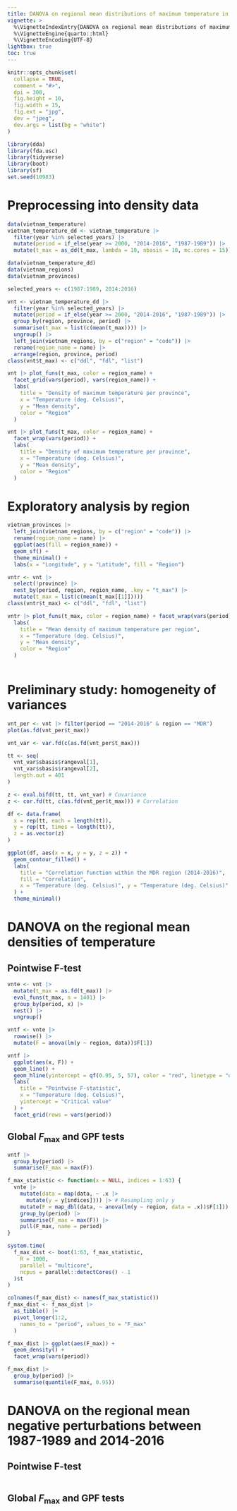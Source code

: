 ```yaml
---
title: DANOVA on regional mean distributions of maximum temperature in Vietnam
vignette: >
  %\VignetteIndexEntry{DANOVA on regional mean distributions of maximum temperature in Vietnam}
  %\VignetteEngine{quarto::html}
  %\VignetteEncoding{UTF-8}
lightbox: true
toc: true
---
```


```r
knitr::opts_chunk$set(
  collapse = TRUE,
  comment = "#>",
  dpi = 300,
  fig.height = 10,
  fig.width = 15,
  fig.ext = "jpg",
  dev = "jpeg",
  dev.args = list(bg = "white")
)
```

```r
library(dda)
library(fda.usc)
library(tidyverse)
library(boot)
library(sf)
set.seed(10983)
```

# Preprocessing into density data

```r
data(vietnam_temperature)
vietnam_temperature_dd <- vietnam_temperature |>
  filter(year %in% selected_years) |>
  mutate(period = if_else(year >= 2000, "2014-2016", "1987-1989")) |>
  mutate(t_max = as_dd(t_max, lambda = 10, nbasis = 10, mc.cores = 15))
```

```r
data(vietnam_temperature_dd)
data(vietnam_regions)
data(vietnam_provinces)

selected_years <- c(1987:1989, 2014:2016)

vnt <- vietnam_temperature_dd |>
  filter(year %in% selected_years) |>
  mutate(period = if_else(year >= 2000, "2014-2016", "1987-1989")) |>
  group_by(region, province, period) |>
  summarise(t_max = list(c(mean(t_max)))) |>
  ungroup() |>
  left_join(vietnam_regions, by = c("region" = "code")) |>
  rename(region_name = name) |>
  arrange(region, province, period)
class(vnt$t_max) <- c("ddl", "fdl", "list")

vnt |> plot_funs(t_max, color = region_name) +
  facet_grid(vars(period), vars(region_name)) +
  labs(
    title = "Density of maximum temperature per province",
    x = "Temperature (deg. Celsius)",
    y = "Mean density",
    color = "Region"
  )

vnt |> plot_funs(t_max, color = region_name) +
  facet_wrap(vars(period)) +
  labs(
    title = "Density of maximum temperature per province",
    x = "Temperature (deg. Celsius)",
    y = "Mean density",
    color = "Region"
  )
```

# Exploratory analysis by region

```r
vietnam_provinces |>
  left_join(vietnam_regions, by = c("region" = "code")) |>
  rename(region_name = name) |>
  ggplot(aes(fill = region_name)) +
  geom_sf() +
  theme_minimal() +
  labs(x = "Longitude", y = "Latitude", fill = "Region")
```


```r
vntr <- vnt |>
  select(!province) |>
  nest_by(period, region, region_name, .key = "t_max") |>
  mutate(t_max = list(c(mean(t_max[[1]]))))
class(vntr$t_max) <- c("ddl", "fdl", "list")

vntr |> plot_funs(t_max, color = region_name) + facet_wrap(vars(period)) +
  labs(
    title = "Mean density of maximum temperature per region",
    x = "Temperature (deg. Celsius)",
    y = "Mean density",
    color = "Region"
  )
```

```r
```

# Preliminary study: homogeneity of variances

```r
vnt_per <- vnt |> filter(period == "2014-2016" & region == "MDR")
plot(as.fd(vnt_per$t_max))

vnt_var <- var.fd(c(as.fd(vnt_per$t_max)))

tt <- seq(
  vnt_var$sbasis$rangeval[1],
  vnt_var$sbasis$rangeval[2],
  length.out = 401
)

z <- eval.bifd(tt, tt, vnt_var) # Covariance
z <- cor.fd(tt, c(as.fd(vnt_per$t_max))) # Correlation

df <- data.frame(
  x = rep(tt, each = length(tt)),
  y = rep(tt, times = length(tt)),
  z = as.vector(z)
)

ggplot(df, aes(x = x, y = y, z = z)) +
  geom_contour_filled() +
  labs(
    title = "Correlation function within the MDR region (2014-2016)",
    fill = "Correlation",
    x = "Temperature (deg. Celsius)", y = "Temperature (deg. Celsius)"
  ) +
  theme_minimal()
```

# DANOVA on the regional mean densities of temperature

## Pointwise F-test

```r
vnte <- vnt |>
  mutate(t_max = as.fd(t_max)) |>
  eval_funs(t_max, n = 1401) |>
  group_by(period, x) |>
  nest() |>
  ungroup()

vntf <- vnte |>
  rowwise() |>
  mutate(F = anova(lm(y ~ region, data))$F[1])

vntf |>
  ggplot(aes(x, F)) +
  geom_line() +
  geom_hline(yintercept = qf(0.95, 5, 57), color = "red", linetype = "dashed") +
  labs(
    title = "Pointwise F-statistic",
    x = "Temperature (deg. Celsius)",
    yintercept = "Critical value"
  ) +
  facet_grid(rows = vars(period))
```

## Global $F_\text{max}$ and GPF tests

```r
vntf |>
  group_by(period) |>
  summarise(F_max = max(F))

f_max_statistic <- function(x = NULL, indices = 1:63) {
  vnte |>
    mutate(data = map(data, ~ .x |>
      mutate(y = y[indices]))) |> # Resampling only y
    mutate(F = map_dbl(data, ~ anova(lm(y ~ region, data = .x))$F[1])) |>
    group_by(period) |>
    summarise(F_max = max(F)) |>
    pull(F_max, name = period)
}

system.time(
  f_max_dist <- boot(1:63, f_max_statistic,
    R = 1000,
    parallel = "multicore",
    ncpus = parallel::detectCores() - 1
  )$t
)

colnames(f_max_dist) <- names(f_max_statistic())
f_max_dist <- f_max_dist |>
  as_tibble() |>
  pivot_longer(1:2,
    names_to = "period", values_to = "F_max"
  )

f_max_dist |> ggplot(aes(F_max)) +
  geom_density() +
  facet_wrap(vars(period))

f_max_dist |>
  group_by(period) |>
  summarise(quantile(F_max, 0.95))
```

# DANOVA on the regional mean negative perturbations between 1987-1989 and 2014-2016

## Pointwise F-test

```r

```

## Global $F_\text{max}$ and GPF tests

```r

```
